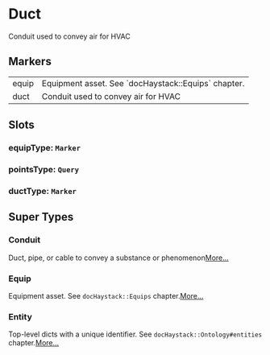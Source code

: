 # Duct
Conduit used to convey air for HVAC
## Markers
<table>
<tbody>
<tr>
<td className='p-2 align-top'><span className='bg-sky-200 rounded-md px-3 py-1 text-sky-700 block font-semibold text-center text-sm'>equip </span></td>
<td className='p-2 align-top'>Equipment asset. See `docHaystack::Equips` chapter.</td>
</tr>
<tr>
<td className='p-2 align-top'><span className='bg-sky-200 rounded-md px-3 py-1 text-sky-700 block font-semibold text-center text-sm'>duct </span></td>
<td className='p-2 align-top'>Conduit used to convey air for HVAC</td>
</tr>
</tbody>
</table>

## Slots

### equipType: `Marker`

### pointsType: `Query`

### ductType: `Marker`


## Super Types
### Conduit
Duct, pipe, or cable to convey a substance or phenomenon[More...](./Conduit)

### Equip
Equipment asset.
See `docHaystack::Equips` chapter.[More...](./Equip)

### Entity
Top-level dicts with a unique identifier.
See `docHaystack::Ontology#entities` chapter.[More...](./Entity)


